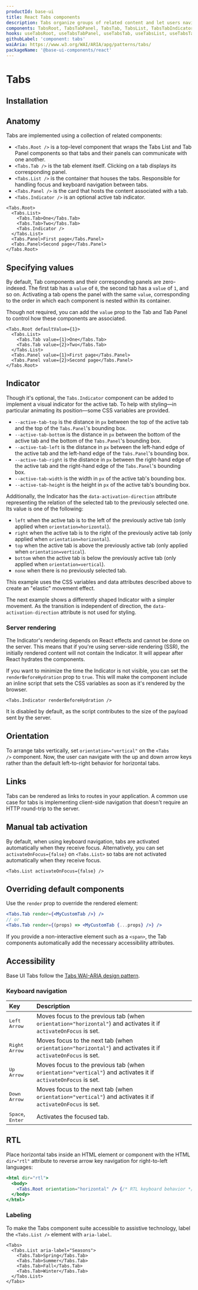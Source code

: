 ```yaml
---
productId: base-ui
title: React Tabs components
description: Tabs organize groups of related content and let users navigate between them.
components: TabsRoot, TabsTabPanel, TabsTab, TabsList, TabsTabIndicator
hooks: useTabsRoot, useTabsTabPanel, useTabsTab, useTabsList, useTabsTabIndicator
githubLabel: 'component: tabs'
waiAria: https://www.w3.org/WAI/ARIA/apg/patterns/tabs/
packageName: '@base-ui-components/react'
---
```


# Tabs

<Description />

<ComponentLinkHeader design={false} />

<Demo demo="UnstyledTabsIntroduction" defaultCodeOpen="false" bg="gradient" />

## Installation

<InstallationInstructions componentName="Tabs" />

## Anatomy

Tabs are implemented using a collection of related components:

- `<Tabs.Root />` is a top-level component that wraps the Tabs List and Tab Panel components so that tabs and their panels can communicate with one another.
- `<Tabs.Tab />` is the tab element itself. Clicking on a tab displays its corresponding panel.
- `<Tabs.List />` is the container that houses the tabs. Responsible for handling focus and keyboard navigation between tabs.
- `<Tabs.Panel />` is the card that hosts the content associated with a tab.
- `<Tabs.Indicator />` is an optional active tab indicator.

```tsx
<Tabs.Root>
  <Tabs.List>
    <Tabs.Tab>One</Tabs.Tab>
    <Tabs.Tab>Two</Tabs.Tab>
    <Tabs.Indicator />
  </Tabs.List>
  <Tabs.Panel>First page</Tabs.Panel>
  <Tabs.Panel>Second page</Tabs.Panel>
</Tabs.Root>
```

## Specifying values

By default, Tab components and their corresponding panels are zero-indexed.
The first tab has a `value` of `0`, the second tab has a `value` of `1`, and so on.
Activating a tab opens the panel with the same `value`, corresponding to the order in which each component is nested within its container.

Though not required, you can add the `value` prop to the Tab and Tab Panel to control how these components are associated.

```tsx
<Tabs.Root defaultValue={1}>
  <Tabs.List>
    <Tabs.Tab value={1}>One</Tabs.Tab>
    <Tabs.Tab value={2}>Two</Tabs.Tab>
  </Tabs.List>
  <Tabs.Panel value={1}>First page</Tabs.Panel>
  <Tabs.Panel value={2}>Second page</Tabs.Panel>
</Tabs.Root>
```

## Indicator

Though it's optional, the `Tabs.Indicator` component can be added to implement a visual indicator for the active tab.
To help with styling—in particular animating its position—some CSS variables are provided.

- `--active-tab-top` is the distance in `px` between the top of the active tab and the top of the `Tabs.Panel`'s bounding box.
- `--active-tab-bottom` is the distance in `px` between the bottom of the active tab and the bottom of the `Tabs.Panel`'s bounding box.
- `--active-tab-left` is the distance in `px` between the left-hand edge of the active tab and the left-hand edge of the `Tabs.Panel`'s bounding box.
- `--active-tab-right` is the distance in `px` between the right-hand edge of the active tab and the right-hand edge of the `Tabs.Panel`'s bounding box.
- `--active-tab-width` is the width in `px` of the active tab's bounding box.
- `--active-tab-height` is the height in `px` of the active tab's bounding box.

Additionally, the Indicator has the `data-activation-direction` attribute representing the relation of the selected tab to the previously selected one.
Its value is one of the following:

- `left` when the active tab is to the left of the previously active tab (only applied when `orientation=horizontal`).
- `right` when the active tab is to the right of the previously active tab (only applied when `orientation=horizontal`).
- `top` when the active tab is above the previously active tab (only applied when `orientation=vertical`).
- `bottom` when the active tab is below the previously active tab (only applied when `orientation=vertical`).
- `none` when there is no previously selected tab.

This example uses the CSS variables and data attributes described above to create an "elastic" movement effect.

<Demo demo="IndicatorBubble" defaultCodeOpen={false} />

The next example shows a differently shaped Indicator with a simpler movement.
As the transition is independent of direction, the `data-activation-direction` attribute is not used for styling.

<Demo demo="IndicatorUnderline" defaultCodeOpen={false} />

### Server rendering

The Indicator's rendering depends on React effects and cannot be done on the server.
This means that if you're using server-side rendering (SSR), the initially rendered content will not contain the Indicator.
It will appear after React hydrates the components.

If you want to minimize the time the Indicator is not visible, you can set the `renderBeforeHydration` prop to `true`.
This will make the component include an inline script that sets the CSS variables as soon as it's rendered by the browser.

```tsx
<Tabs.Indicator renderBeforeHydration />
```

It is disabled by default, as the script contributes to the size of the payload sent by the server.

## Orientation

To arrange tabs vertically, set `orientation="vertical"` on the `<Tabs />` component.
Now, the user can navigate with the up and down arrow keys rather than the default left-to-right behavior for horizontal tabs.

## Links

Tabs can be rendered as links to routes in your application.
A common use case for tabs is implementing client-side navigation that doesn't require an HTTP round-trip to the server.

<Demo demo="UnstyledTabsRouting" defaultCodeOpen={false} />

## Manual tab activation

By default, when using keyboard navigation, tabs are activated automatically when they receive focus.
Alternatively, you can set `activateOnFocus={false}` on `<Tabs.List>` so tabs are not activated automatically when they receive focus.

```tsx
<Tabs.List activateOnFocus={false} />
```

## Overriding default components

Use the `render` prop to override the rendered element:

```jsx
<Tabs.Tab render={<MyCustomTab />} />
// or
<Tabs.Tab render={(props) => <MyCustomTab {...props} />} />
```

If you provide a non-interactive element such as a `<span>`, the Tab components automatically add the necessary accessibility attributes.

## Accessibility

Base UI Tabs follow the [Tabs WAI-ARIA design pattern](https://www.w3.org/WAI/ARIA/apg/patterns/tabs/).

### Keyboard navigation

| Key                                | Description                                                                                                     |
| :--------------------------------- | :-------------------------------------------------------------------------------------------------------------- |
| <kbd>Left Arrow</kbd>              | Moves focus to the previous tab (when `orientation="horizontal"`) and activates it if `activateOnFocus` is set. |
| <kbd>Right Arrow</kbd>             | Moves focus to the next tab (when `orientation="horizontal"`) and activates it if `activateOnFocus` is set.     |
| <kbd>Up Arrow</kbd>                | Moves focus to the previous tab (when `orientation="vertical"`) and activates it if `activateOnFocus` is set.   |
| <kbd>Down Arrow</kbd>              | Moves focus to the next tab (when `orientation="vertical"`) and activates it if `activateOnFocus` is set.       |
| <kbd>Space</kbd>, <kbd>Enter</kbd> | Activates the focused tab.                                                                                      |

## RTL

Place horizontal tabs inside an HTML element or component with the HTML `dir="rtl"` attribute to reverse arrow key navigation for right-to-left languages:

```jsx
<html dir="rtl">
  <body>
    <Tabs.Root orientation="horizontal" /> {/* RTL keyboard behavior */}
  </body>
</html>
```

### Labeling

To make the Tabs component suite accessible to assistive technology, label the `<Tabs.List />` element with `aria-label`.

```tsx
<Tabs>
  <Tabs.List aria-label="Seasons">
    <Tabs.Tab>Spring</Tabs.Tab>
    <Tabs.Tab>Summer</Tabs.Tab>
    <Tabs.Tab>Fall</Tabs.Tab>
    <Tabs.Tab>Winter</Tabs.Tab>
  </Tabs.List>
</Tabs>
```
